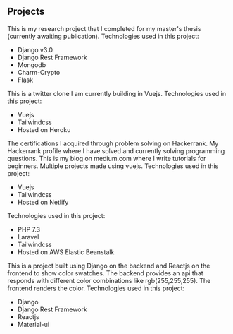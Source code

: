 ## Projects

<ProjectCard title="Decentralized Policy Information Points (PIPs) for Multi-Domain Environments" link="https://github.com/ridwanrahman/Decentralised-PIP-in-multi-domain" bg="linear-gradient(to right, #D4145A 0%, #FBB03B 100%)">
This is my research project that I completed for my master's thesis (currently awaiting publication). Technologies used in this project:
<ul>
    <li>Django v3.0</li>
    <li>Django Rest Framework</li>
    <li>Mongodb</li>
    <li>Charm-Crypto</li>
    <li>Flask</li>
</ul>
</ProjectCard>

<ProjectCard title="Twitter Clone" link="https://ridwans-twitter-clone.herokuapp.com/" bg="linear-gradient(to right, #D4145A 0%, #FBB03B 100%)">
This is a twitter clone I am currently building in Vuejs. Technologies used in this project:
<ul>
    <li>Vuejs</li>
    <li>Tailwindcss</li>
    <li>Hosted on Heroku</li>
</ul>
</ProjectCard>

<ProjectCard title="Hackerrank Certifications" link="https://www.hackerrank.com/certificates/46fabf0f3e5f" bg="linear-gradient(to right, #D4145A 0%, #FBB03B 100%)">
The certifications I acquired through problem solving on Hackerrank.
</ProjectCard>

<ProjectCard title="Hackerrank" link="https://www.hackerrank.com/ridwanrahman07" bg="linear-gradient(to right, #D4145A 0%, #FBB03B 100%)">
My Hackerrank profile where I have solved and currently solving programming questions.
</ProjectCard>

<ProjectCard title="Blog" link="https://medium.com/@ridwanrahman" bg="linear-gradient(to right, #D4145A 0%, #FBB03B 100%)">
This is my blog on medium.com where I write tutorials for beginners.
</ProjectCard>

<ProjectCard title="Vuejs Projects" link="https://pedantic-goodall-4f3151.netlify.app/" bg="linear-gradient(to right, #D4145A 0%, #FBB03B 100%)">
Multiple projects made using vuejs.
Technologies used in this project:
<ul>
    <li>Vuejs</li>
    <li>Tailwindcss</li>
    <li>Hosted on Netlify</li>
</ul>
</ProjectCard>

<ProjectCard title="Laravel Projects" link="http://laraveltutorial-env.eba-mhcbz2a3.us-east-2.elasticbeanstalk.com/" bg="linear-gradient(to right, #D4145A 0%, #FBB03B 100%)">
Technologies used in this project:
<ul>
    <li>PHP 7.3</li>
    <li>Laravel</li>
    <li>Tailwindcss</li>
    <li>Hosted on AWS Elastic Beanstalk</li>
</ul>
</ProjectCard>

<ProjectCard title="Color-project" link="https://github.com/ridwanrahman/Color-project" bg="linear-gradient(to right, #D4145A 0%, #FBB03B 100%)">
This is a project built using Django on the backend and Reactjs on the frontend to show color swatches. 
The backend provides an api that responds with different color combinations like rgb(255,255,255). The frontend renders the color.
Technologies used in this project:
<ul>
    <li>Django</li>
    <li>Django Rest Framework</li>
    <li>Reactjs</li>
    <li>Material-ui</li>
</ul>
</ProjectCard>
